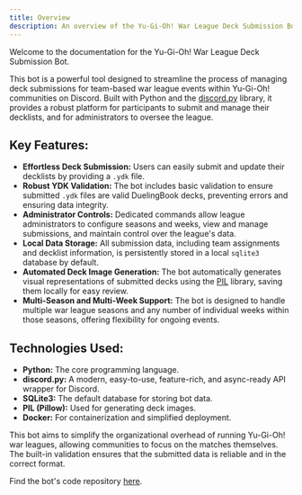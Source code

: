 ```yaml
---
title: Overview
description: An overview of the Yu-Gi-Oh! War League Deck Submission Bot.
---
```


Welcome to the documentation for the Yu-Gi-Oh! War League Deck Submission Bot.

This bot is a powerful tool designed to streamline the process of managing deck submissions for team-based war league events within Yu-Gi-Oh! communities on Discord. Built with Python and the [discord.py](https://discordpy.readthedocs.io/en/stable/) library, it provides a robust platform for participants to submit and manage their decklists, and for administrators to oversee the league.

## Key Features:

- **Effortless Deck Submission:** Users can easily submit and update their decklists by providing a `.ydk` file.
- **Robust YDK Validation:** The bot includes basic validation to ensure submitted `.ydk` files are valid DuelingBook decks, preventing errors and ensuring data integrity.
- **Administrator Controls:** Dedicated commands allow league administrators to configure seasons and weeks, view and manage submissions, and maintain control over the league's data.
- **Local Data Storage:** All submission data, including team assignments and decklist information, is persistently stored in a local `sqlite3` database by default.
- **Automated Deck Image Generation:** The bot automatically generates visual representations of submitted decks using the [PIL](https://pypi.org/project/pillow/) library, saving them locally for easy review.
- **Multi-Season and Multi-Week Support:** The bot is designed to handle multiple war league seasons and any number of individual weeks within those seasons, offering flexibility for ongoing events.

## Technologies Used:

- **Python:** The core programming language.
- **discord.py:** A modern, easy-to-use, feature-rich, and async-ready API wrapper for Discord.
- **SQLite3:** The default database for storing bot data.
- **PIL (Pillow):** Used for generating deck images.
- **Docker:** For containerization and simplified deployment.

This bot aims to simplify the organizational overhead of running Yu-Gi-Oh! war leagues, allowing communities to focus on the matches themselves. The built-in validation ensures that the submitted data is reliable and in the correct format.

Find the bot's code repository [here](https://github.com/nedhmn/ygo-war-league-discord-bot).
